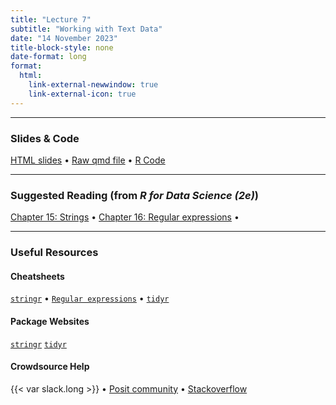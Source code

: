```yaml
---
title: "Lecture 7"
subtitle: "Working with Text Data"
date: "14 November 2023"
title-block-style: none
date-format: long
format:
  html:
    link-external-newwindow: true
    link-external-icon: true
---
```

---

### Slides & Code 

[HTML slides](CSSS508_Lecture7.qmd) • [Raw qmd file](https://raw.githubusercontent.com/vsass/CSSS508/main/Lectures/Lecture7/CSSS508_Lecture7.qmd) • 
[R Code](CSSS508_Lecture7_Code.R)

---

### Suggested Reading (from *R for Data Science (2e)*)

[Chapter 15: Strings](https://r4ds.hadley.nz/strings) •
[Chapter 16: Regular expressions](https://r4ds.hadley.nz/regexps) •

---

### Useful Resources

#### Cheatsheets
[`stringr`](https://rstudio.github.io/cheatsheets/strings.pdf) • 
[`Regular expressions`](https://rstudio.github.io/cheatsheets/regex.pdf) • 
[`tidyr`](https://rstudio.github.io/cheatsheets/tidyr.pdf)

#### Package Websites
[`stringr`](https://stringr.tidyverse.org/)
[`tidyr`](https://tidyr.tidyverse.org/)

#### Crowdsource Help

{{< var slack.long >}} • 
[Posit community](https://community.rstudio.com/) • 
[Stackoverflow](https://stackoverflow.com/)


